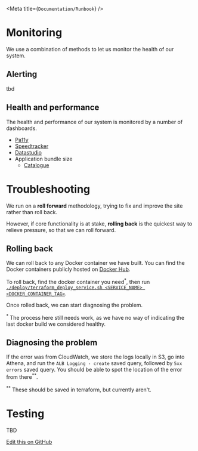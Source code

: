 
<Meta title={`Documentation/Runbook`} />

# Monitoring

We use a combination of methods to let us monitor the health of our system.

## Alerting
tbd

## Health and performance
The health and performance of our system is monitored by a number of dashboards.

* [Pa11y](https://dash.wellcomecollection.org/pa11y/report.latest.html)
* [Speedtracker](http://ghp.wellcomecollection.org/speedtracker/)
* [Datastudio](https://datastudio.google.com)
* Application bundle size
  * [Catalogue](https://dash.wellcomecollection.org/bundles/catalogue.browser.latest.html)


# Troubleshooting
We run on a **roll forward** methodology, trying to fix and improve the site
rather than roll back.

However, if core functionality is at stake, **rolling back** is the quickest way
to relieve pressure, so that we can roll forward.

## Rolling back
We can roll back to any Docker container we have built. You can find the Docker
containers publicly hosted on [Docker Hub](https://hub.docker.com/r/wellcome/).

To roll back, find the docker container you need<sup>*</sup>, then run
[`./deploy/terraform_deploy_service.sh <SERVICE_NAME> <DOCKER_CONTAINER_TAG>`](../deploy).

Once rolled back, we can start diagnosing the problem.

<sup>*</sup> The process here still needs work, as we have no way of indicating
the last docker build we considered healthy.

## Diagnosing the problem

If the error was from CloudWatch, we store the logs locally in S3,
go into Athena, and run the `ALB Logging - create` saved query, followed by
`5xx errors` saved query. You should be able to spot the location of the error
from there<sup>**</sup>.

<sup>**</sup> These should be saved in terraform, but currently aren't.

# Testing
TBD

[Edit this on GitHub](https://github.com/wellcometrust/wellcomecollection.org/main/cardigan/stories/docs/runbook.stories.mdx)
